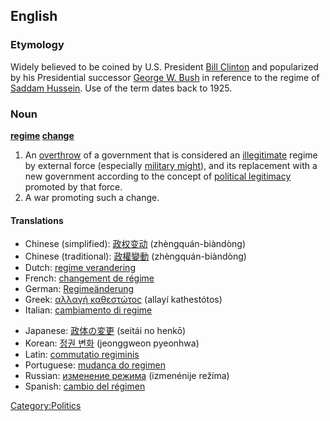 ==English==

===Etymology===
Widely believed to be coined by U.S. President [[w:Bill Clinton|Bill Clinton]] and popularized by his Presidential successor [[w:George W. Bush|George W. Bush]] in reference to the regime of [[w:Saddam Hussein|Saddam Hussein]]. Use of the term dates back to 1925.

===Noun===

{{wikipedia}}
'''[[regime]] [[change]]'''

# An [[overthrow]] of a government that is considered an [[illegitimate]] regime by external force (especially [[military might]]), and its replacement with a new government according to the concept of [[political legitimacy]] promoted by that force.
# A war promoting such a change.

====Translations====
{{top}}
*Chinese (simplified): [[政权变动]] (zhèngquán-biàndòng)
*Chinese (traditional): [[政權變動]] (zhèngquán-biàndòng)
*Dutch: [[regime verandering]]
*French: [[changement de régime]] {{m}}
*German: [[Regimeänderung]] {{f}}
*Greek: [[αλλαγή καθεστώτος]] (allayí kathestótos) {{f}}
*Italian: [[cambiamento di regime]] {{m}}
{{mid}}
*Japanese: [[政体の変更]] (seitái no henkō)
*Korean: [[정권 변화]] (jeonggweon pyeonhwa)
*Latin: [[commutatio regiminis]] <!-- commutationis regiminis ''genitive'', commutationes regiminium ''nominative plural'' ... BELONGS ON THE RESPECTIVE PAGE -->
*Portuguese: [[mudança do regimen]] {{f}}
*Russian: [[изменение режима]] (izmenénije režíma) {{n}}
*Spanish: [[cambio del régimen]] {{m}}
{{bottom}}

[[Category:Politics]]